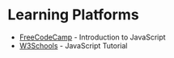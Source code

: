 # Learning Platforms

- [FreeCodeCamp](https://www.freecodecamp.org/learn/javascript-algorithms-and-data-structures/basic-javascript/) - Introduction to JavaScript
- [W3Schools](https://www.w3schools.com/js/default.asp) - JavaScript Tutorial
